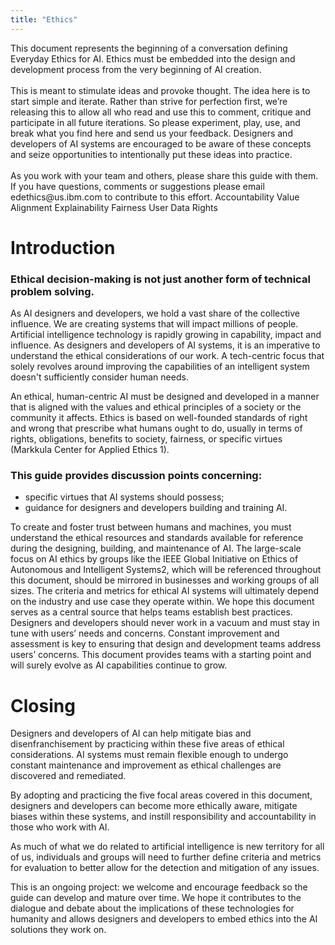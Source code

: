 ```yaml
---
title: "Ethics"
---
```



<PageDescription>
  This document represents the beginning of a conversation defining Everyday Ethics for AI. Ethics must be embedded into the design and development process from the very beginning of AI creation.
  <br/><br/>This is meant to stimulate ideas and provoke thought. The idea here is to start simple and iterate. Rather than strive for perfection first, we’re releasing this to allow all who read and use this to comment, critique and participate in all future iterations. So please experiment, play, use, and break what you find here and send us your feedback. Designers and developers of AI systems are encouraged to be aware of these concepts and seize opportunities to intentionally put these ideas into practice.
  <br/><br/>As you work with your team and others, please share this guide with them. If you have questions, comments or suggestions please email edethics@us.ibm.com to contribute to this effort.
</PageDescription>

<AnchorLinks>
  <AnchorLink href={"#"}>Accountability</AnchorLink>
  <AnchorLink href={"#"}>Value Alignment</AnchorLink>
  <AnchorLink href={"#"}>Explainability</AnchorLink>
  <AnchorLink href={"#"}>Fairness</AnchorLink>
  <AnchorLink href={"#"}>User Data Rights</AnchorLink>
</AnchorLinks>

<Row>
<Column noGutterSm={true} colMd={2} colMd={3} colLg={4}>
<ResourceCard
  href={'ibm.com'}
  subTitle={'Subtitle'}
  title={'Title'} />
</Column>
<Column noGutterSm={true} colMd={2} colMd={3} colLg={4}>
<ResourceCard
  href={'ibm.com'}
  subTitle={'Subtitle'}
  title={'Title'} />
</Column>
</Row>


# Introduction

### Ethical decision-making is not just another form of technical problem solving.
As AI designers and developers, we hold a vast share of the collective influence. We are creating systems that will impact millions of people.
Artificial intelligence technology is rapidly growing in capability, impact and influence. As designers and developers of AI systems, it is an imperative to understand the ethical considerations of our work.
A tech-centric focus that solely revolves around improving the capabilities of an intelligent system doesn't sufficiently consider human needs.

An ethical, human-centric AI must be designed and developed in a manner that is aligned with the values and ethical principles of a society or the community it affects.
Ethics is based on well-founded standards of right and wrong that prescribe what humans ought to do, usually in terms of rights, obligations, benefits to society, fairness, or specific virtues (Markkula Center for Applied Ethics 1).

### This guide provides discussion points concerning:
 - specific virtues that AI systems should possess;
 - guidance for designers and developers building and training AI.

To create and foster trust between humans and machines, you must understand the ethical resources and standards available for reference during the designing, building, and maintenance of AI.
The large-scale focus on AI ethics by groups like the IEEE Global Initiative on Ethics of Autonomous and Intelligent Systems2, which will be referenced throughout this document, should be mirrored in businesses and working groups of all sizes.
The criteria and metrics for ethical AI systems will ultimately depend on the industry and use case they operate within. We hope this document serves as a central source that helps teams establish best practices.
Designers and developers should never work in a vacuum and must stay in tune with users’ needs and concerns.
Constant improvement and assessment is key to ensuring that design and development teams address users’ concerns. This document provides teams with a starting point and will surely evolve as AI capabilities continue to grow.



 # Closing
 Designers and developers of AI can help mitigate bias and
 disenfranchisement by practicing within these five areas of
 ethical considerations. AI systems must remain flexible enough to
 undergo constant maintenance and improvement as ethical challenges
 are discovered and remediated.

 By adopting and practicing the five focal areas covered in this
 document, designers and developers can become more ethically
 aware, mitigate biases within these systems, and instill
 responsibility and accountability in those who work with AI.

 As much of what we do related to artificial intelligence is new
 territory for all of us, individuals and groups will need to
 further define criteria and metrics for evaluation to better allow
 for the detection and mitigation of any issues.

 This is an ongoing project: <span className="ibm-type-semibold">we
 welcome and encourage feedback so the guide can develop and mature
 over time</span>. We hope it contributes to the dialogue and
 debate about the implications of these technologies for humanity
 and allows designers and developers to embed ethics into the AI
 solutions they work on.
